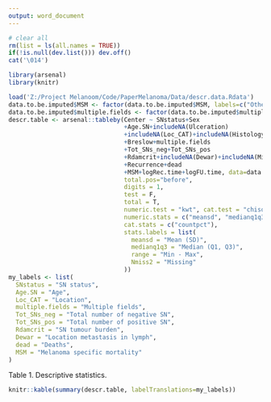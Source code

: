 ```yaml
---
output: word_document
---
```


```r
# clear all
rm(list = ls(all.names = TRUE))
if(!is.null(dev.list())) dev.off()
cat('\014')

library(arsenal)
library(knitr)

load('Z:/Project Melanoom/Code/PaperMelanoma/Data/descr.data.Rdata')
data.to.be.imputed$MSM <- factor(data.to.be.imputed$MSM, labels=c("Other", "Death by melanoma"))
data.to.be.imputed$multiple.fields <- factor(data.to.be.imputed$multiple.fields, labels=c("Other", "Multiple SN fields"))
descr.table <- arsenal::tableby(Center ~ SNstatus+Sex
                                +Age.SN+includeNA(Ulceration)
                                +includeNA(Loc_CAT)+includeNA(Histology)
                                +Breslow+multiple.fields
                                +Tot_SNs_neg+Tot_SNs_pos
                                +Rdamcrit+includeNA(Dewar)+includeNA(Mitosis)
                                +Recurrence+dead
                                +MSM+logRec.time+logFU.time, data=data.to.be.imputed, 
                                total.pos="before",
                                digits = 1,
                                test = F,
                                total = T,
                                numeric.test = "kwt", cat.test = "chisq",
                                numeric.stats = c("meansd", "medianq1q3", "range", "Nmiss2"),
                                cat.stats = c("countpct"),
                                stats.labels = list(
                                  meansd = "Mean (SD)",
                                  medianq1q3 = "Median (Q1, Q3)",
                                  range = "Min - Max",
                                  Nmiss2 = "Missing"
                                ))
my_labels <- list(
  SNstatus = "SN status",
  Age.SN = "Age",
  Loc_CAT = "Location",
  multiple.fields = "Multiple fields",
  Tot_SNs_neg = "Total number of negative SN",
  Tot_SNs_pos = "Total number of positive SN",
  Rdamcrit = "SN tumour burden",
  Dewar = "Location metastasis in lymph",
  dead = "Deaths",
  MSM = "Melanoma specific mortality"
)
```

Table 1. Descriptive statistics.
```r
knitr::kable(summary(descr.table, labelTranslations=my_labels))
```

